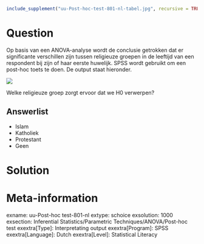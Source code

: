 ```{r, echo = FALSE, results = "hide"}
include_supplement("uu-Post-hoc-test-801-nl-tabel.jpg", recursive = TRUE)
```



Question
========
Op basis van een ANOVA-analyse wordt de conclusie getrokken dat er significante verschillen zijn tussen religieuze groepen in de leeftijd van een respondent bij zijn of haar eerste huwelijk. SPSS wordt gebruikt om een post-hoc toets te doen. De output staat hieronder.

![](uu-Post-hoc-test-801-nl-tabel.jpg)

Welke religieuze groep zorgt ervoor dat we H0 verwerpen?

Answerlist
----------
* Islam
* Katholiek
* Protestant
* Geen


Solution
========



Meta-information
================
exname: uu-Post-hoc test-801-nl
extype: schoice
exsolution: 1000
exsection: Inferential Statistics/Parametric Techniques/ANOVA/Post-hoc test
exextra[Type]: Interpretating output
exextra[Program]: SPSS
exextra[Language]: Dutch
exextra[Level]: Statistical Literacy